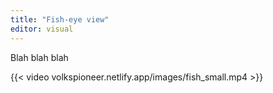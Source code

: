 ```yaml
---
title: "Fish-eye view"
editor: visual
---
```



Blah blah blah


{{< video volkspioneer.netlify.app/images/fish_small.mp4 >}}